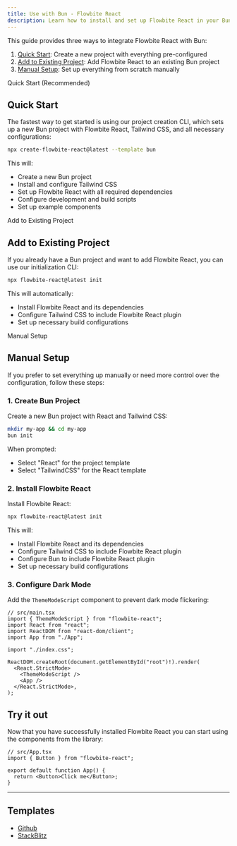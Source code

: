 ```yaml
---
title: Use with Bun - Flowbite React
description: Learn how to install and set up Flowbite React in your Bun project and start building modern web applications with interactive components
---
```


This guide provides three ways to integrate Flowbite React with Bun:

1. [Quick Start](#quick-start): Create a new project with everything pre-configured
2. [Add to Existing Project](#add-to-existing-project): Add Flowbite React to an existing Bun project
3. [Manual Setup](#manual-setup): Set up everything from scratch manually

<TextDivider>Quick Start (Recommended)</TextDivider>

## Quick Start

The fastest way to get started is using our project creation CLI, which sets up a new Bun project with Flowbite React, Tailwind CSS, and all necessary configurations:

```bash
npx create-flowbite-react@latest --template bun
```

This will:

- Create a new Bun project
- Install and configure Tailwind CSS
- Set up Flowbite React with all required dependencies
- Configure development and build scripts
- Set up example components

<TextDivider>Add to Existing Project</TextDivider>

## Add to Existing Project

If you already have a Bun project and want to add Flowbite React, you can use our initialization CLI:

```bash
npx flowbite-react@latest init
```

This will automatically:

- Install Flowbite React and its dependencies
- Configure Tailwind CSS to include Flowbite React plugin
- Set up necessary build configurations

<TextDivider>Manual Setup</TextDivider>

## Manual Setup

If you prefer to set everything up manually or need more control over the configuration, follow these steps:

### 1. Create Bun Project

Create a new Bun project with React and Tailwind CSS:

```bash
mkdir my-app && cd my-app
bun init
```

When prompted:

- Select "React" for the project template
- Select "TailwindCSS" for the React template

### 2. Install Flowbite React

Install Flowbite React:

```bash
npx flowbite-react@latest init
```

This will:

- Install Flowbite React and its dependencies
- Configure Tailwind CSS to include Flowbite React plugin
- Configure Bun to include Flowbite React plugin
- Set up necessary build configurations

### 3. Configure Dark Mode

Add the `ThemeModeScript` component to prevent dark mode flickering:

```tsx
// src/main.tsx
import { ThemeModeScript } from "flowbite-react";
import React from "react";
import ReactDOM from "react-dom/client";
import App from "./App";

import "./index.css";

ReactDOM.createRoot(document.getElementById("root")!).render(
  <React.StrictMode>
    <ThemeModeScript />
    <App />
  </React.StrictMode>,
);
```

## Try it out

Now that you have successfully installed Flowbite React you can start using the components from the library:

```tsx
// src/App.tsx
import { Button } from "flowbite-react";

export default function App() {
  return <Button>Click me</Button>;
}
```

<hr />

## Templates

- [Github](https://github.com/themesberg/flowbite-react-template-bun)
- [StackBlitz](https://stackblitz.com/edit/flowbite-react-template-bun)
